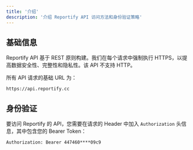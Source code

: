 ```yaml
---
title: '介绍'
description: '介绍 Reportify API 访问方法和身份验证策略'
---
```


## 基础信息

Reportify API 基于 REST 原则构建。我们在每个请求中强制执行 HTTPS，以提高数据安全性、完整性和隐私性。该 API 不支持 HTTP。

所有 API 请求的基础 URL 为：
```
https://api.reportify.cc
```

## 身份验证

要访问 Reportify 的 API，您需要在请求的 Header 中加入 `Authorization` 头信息，其中包含您的 Bearer Token：

```
Authorization: Bearer 447460****09c9
```

